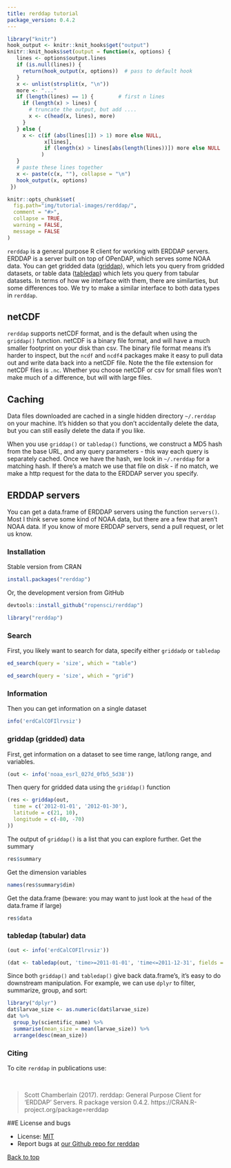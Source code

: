 ```yaml
---
title: rerddap tutorial
package_version: 0.4.2
---
```


```r
library("knitr")
hook_output <- knitr::knit_hooks$get("output")
knitr::knit_hooks$set(output = function(x, options) {
   lines <- options$output.lines
   if (is.null(lines)) {
     return(hook_output(x, options))  # pass to default hook
   }
   x <- unlist(strsplit(x, "\n"))
   more <- "..."
   if (length(lines) == 1) {        # first n lines
     if (length(x) > lines) {
       # truncate the output, but add ....
       x <- c(head(x, lines), more)
     }
   } else {
     x <- c(if (abs(lines[1]) > 1) more else NULL,
            x[lines],
            if (length(x) > lines[abs(length(lines))]) more else NULL
           )
   }
   # paste these lines together
   x <- paste(c(x, ""), collapse = "\n")
   hook_output(x, options)
 })

knitr::opts_chunk$set(
  fig.path="img/tutorial-images/rerddap/",
  comment = "#>",
  collapse = TRUE,
  warning = FALSE,
  message = FALSE
)
```

`rerddap` is a general purpose R client for working with ERDDAP servers. ERDDAP is a server built on top of OPenDAP, which serves some NOAA data. You can get gridded data ([griddap](http://upwell.pfeg.noaa.gov/erddap/griddap/documentation.html)), which lets you query from gridded datasets, or table data ([tabledap](http://upwell.pfeg.noaa.gov/erddap/tabledap/documentation.html)) which lets you query from tabular datasets. In terms of how we interface with them, there are similarties, but some differences too. We try to make a similar interface to both data types in `rerddap`.

## netCDF

`rerddap` supports netCDF format, and is the default when using the `griddap()` function. netCDF is a binary file format, and will have a much smaller footprint on your disk than csv. The binary file format means it's harder to inspect, but the `ncdf` and `ncdf4` packages make it easy to pull data out and write data back into a netCDF file. Note the the file extension for netCDF files is `.nc`. Whether you choose netCDF or csv for small files won't make much of a difference, but will with large files.

## Caching

Data files downloaded are cached in a single hidden directory `~/.rerddap` on your machine. It's hidden so that you don't accidentally delete the data, but you can still easily delete the data if you like.

When you use `griddap()` or `tabledap()` functions, we construct a MD5 hash from the base URL, and any query parameters - this way each query is separately cached. Once we have the hash, we look in `~/.rerddap` for a matching hash. If there's a match we use that file on disk - if no match, we make a http request for the data to the ERDDAP server you specify.

## ERDDAP servers

You can get a data.frame of ERDDAP servers using the function `servers()`. Most I think serve some kind of NOAA data, but there are a few that aren't NOAA data.  If you know of more ERDDAP servers, send a pull request, or let us know.


### Installation

Stable version from CRAN

```r
install.packages("rerddap")
```

Or, the development version from GitHub

```r
devtools::install_github("ropensci/rerddap")
```

```r
library("rerddap")
```


### Search

First, you likely want to search for data, specify either `griddadp` or `tabledap`

```r
ed_search(query = 'size', which = "table")
```

```r
ed_search(query = 'size', which = "grid")
```

### Information

Then you can get information on a single dataset

```r
info('erdCalCOFIlrvsiz')
```

### griddap (gridded) data

First, get information on a dataset to see time range, lat/long range, and variables.

```r
(out <- info('noaa_esrl_027d_0fb5_5d38'))
```

Then query for gridded data using the `griddap()` function

```r
(res <- griddap(out,
  time = c('2012-01-01', '2012-01-30'),
  latitude = c(21, 10),
  longitude = c(-80, -70)
))
```

The output of `griddap()` is a list that you can explore further. Get the summary

```r
res$summary
```

Get the dimension variables

```r
names(res$summary$dim)
```

Get the data.frame (beware: you may want to just look at the `head` of the data.frame if large)

```r
res$data
```

### tabledap (tabular) data

```r
(out <- info('erdCalCOFIlrvsiz'))
```

```r
(dat <- tabledap(out, 'time>=2011-01-01', 'time<=2011-12-31', fields = c('longitude', 'latitude', 'larvae_size', 'scientific_name')))
```

Since both `griddap()` and `tabledap()` give back data.frame's, it's easy to do downstream manipulation. For example, we can use `dplyr` to filter, summarize, group, and sort:

```r
library("dplyr")
dat$larvae_size <- as.numeric(dat$larvae_size)
dat %>%
  group_by(scientific_name) %>%
  summarise(mean_size = mean(larvae_size)) %>%
  arrange(desc(mean_size))
```



### Citing

To cite `rerddap` in publications use:

<br>

> Scott Chamberlain (2017). rerddap: General Purpose Client for
  'ERDDAP' Servers. R package version 0.4.2.
  https://CRAN.R-project.org/package=rerddap


##E License and bugs

* License: [MIT](http://opensource.org/licenses/MIT)
* Report bugs at [our Github repo for rerddap](https://github.com/ropensci/rerddap/issues?state=open)

[Back to top](#top)

